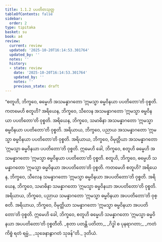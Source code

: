```yaml
---
title: 1.1.2 ပပတိတသုတ္တ
tableOfContents: false
sidebar:
  order: 2
type: tipitaka
basket: su
book: a4
review:
  current: review
  updated: '2025-10-20T16:14:53.301764'
  updated_by: ''
  notes: ''
  history:
  - state: review
    date: '2025-10-20T16:14:53.301764'
    updated_by: ''
    notes: ''
    previous_state: draft
---
```



<DynamicBreadcrumb />


<ReviewStatus review={frontmatter.review} showDetails={true} />

<HypothesisAnnotation frontmatter={frontmatter} />

<Division number="2" book="a4" e="ch" v="15" p="308">

<Paragraph number="8" book="a4">
“စတူဟိ, ဘိက္ခဝေ, ဓမ္မေဟိ အသမန္နာဂတော ‘ဣမသ္မာ ဓမ္မဝိနယာ ပပတိတော’တိ ဝုစ္စတိ. ကတမေဟိ စတူဟိ? အရိယေန, ဘိက္ခဝေ, သီလေန အသမန္နာဂတော ‘ဣမသ္မာ ဓမ္မဝိနယာ ပပတိတော’တိ ဝုစ္စတိ. အရိယေန, ဘိက္ခဝေ, သမာဓိနာ အသမန္နာဂတော ‘ဣမသ္မာ ဓမ္မဝိနယာ ပပတိတော’တိ ဝုစ္စတိ. အရိယာယ, ဘိက္ခဝေ, ပညာယ အသမန္နာဂတော ‘ဣမသ္မာ ဓမ္မဝိနယာ ပပတိတော’တိ ဝုစ္စတိ. အရိယာယ, ဘိက္ခဝေ, ဝိမုတ္တိယာ အသမန္နာဂတော ‘ဣမသ္မာ ဓမ္မဝိနယာ ပပတိတော’တိ ဝုစ္စတိ. ဣမေဟိ ခေါ, ဘိက္ခဝေ, စတူဟိ ဓမ္မေဟိ အသမန္နာဂတော ‘ဣမသ္မာ ဓမ္မဝိနယာ ပပတိတော’တိ ဝုစ္စတိ.
</Paragraph>

<Paragraph number="9" book="a4">
စတူဟိ, ဘိက္ခဝေ, ဓမ္မေဟိ သမန္နာဂတော ‘ဣမသ္မာ ဓမ္မဝိနယာ အပပတိတော’တိ ဝုစ္စတိ. ကတမေဟိ စတူဟိ? အရိယေန, ဘိက္ခဝေ, သီလေန သမန္နာဂတော ‘ဣမသ္မာ ဓမ္မဝိနယာ အပပတိတော’တိ ဝုစ္စတိ. အရိယေန, ဘိက္ခဝေ, သမာဓိနာ သမန္နာဂတော ‘ဣမသ္မာ ဓမ္မဝိနယာ အပပတိတော’တိ ဝုစ္စတိ. အရိယာယ, ဘိက္ခဝေ, ပညာယ သမန္နာဂတော ‘ဣမသ္မာ ဓမ္မဝိနယာ အပပတိတော’တိ ဝုစ္စတိ. အရိယာယ, ဘိက္ခဝေ, ဝိမုတ္တိယာ သမန္နာဂတော ‘ဣမသ္မာ ဓမ္မဝိနယာ အပပတိတော’တိ ဝုစ္စတိ. ဣမေဟိ ခေါ, ဘိက္ခဝေ, စတူဟိ ဓမ္မေဟိ သမန္နာဂတော ‘ဣမသ္မာ ဓမ္မဝိနယာ အပပတိတော’တိ ဝုစ္စတီတိ.
</Paragraph>

<Paragraph number="10" type="verses" book="a4">
_စုတာ ပတန္တိ ပတိတာ,_  
_ဂိဒ္ဓါ စ ပုနရာဂတာ;_  
_ကတံ ကိစ္စံ ရတံ ရမ္မံ,_  
_သုခေနာနွာဂတံ သုခန်”တိ._  


</Paragraph>
</Division>

<Paragraph number="11" type="center" book="a4">
ဒုတိယံ.
</Paragraph>